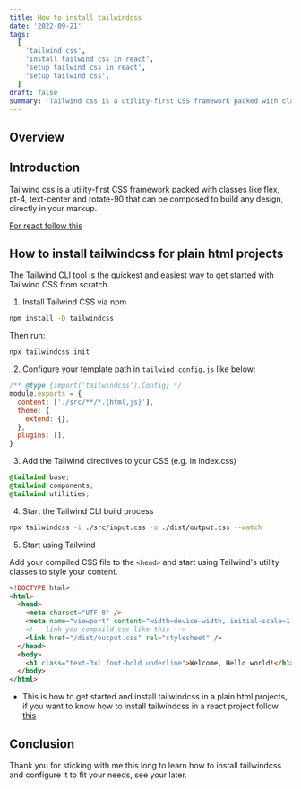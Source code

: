 ```yaml
---
title: How to install tailwindcss
date: '2022-09-21'
tags:
  [
    'tailwind css',
    'install tailwind css in react',
    'setup tailwind css in react',
    'setup tailwind css',
  ]
draft: false
summary: 'Tailwind css is a utility-first CSS framework packed with classes like flex, pt-4, text-center and rotate-90 that can be composed to build any design, directly in your markup.'
---
```



<HeaderImage src="/static/images/tailwindcss.png" width="70%" height="70%" alt="tailwindcss logo" />

## Overview

<TOCInline toc={props.toc} exclude="Overview" toHeading={2} />

## Introduction

Tailwind css is a utility-first CSS framework packed with classes like flex, pt-4, text-center and rotate-90 that can be composed to build any design, directly in your markup.

[For react follow this](how-to-install-tailwindcss-in-react)

## How to install tailwindcss for plain html projects

The Tailwind CLI tool is the quickest and easiest way to get started with Tailwind CSS from scratch.

1. Install Tailwind CSS via npm

```bash
npm install -D tailwindcss
```

Then run:

```bash
npx tailwindcss init
```

2. Configure your template path in `tailwind.config.js` like below:

```js
/** @type {import('tailwindcss').Config} */
module.exports = {
  content: ['./src/**/*.{html,js}'],
  theme: {
    extend: {},
  },
  plugins: [],
}
```

3. Add the Tailwind directives to your CSS (e.g. in index.css)

```css
@tailwind base;
@tailwind components;
@tailwind utilities;
```

4. Start the Tailwind CLI build process

```bash
npx tailwindcss -i ./src/input.css -o ./dist/output.css --watch
```

5. Start using Tailwind

Add your compiled CSS file to the `<head>` and start using Tailwind's utility classes to style your content.

```html
<!DOCTYPE html>
<html>
  <head>
    <meta charset="UTF-8" />
    <meta name="viewport" content="width=device-width, initial-scale=1.0" />
    <!-- link you compaild css like this -->
    <link href="/dist/output.css" rel="stylesheet" />
  </head>
  <body>
    <h1 class="text-3xl font-bold underline">Welcome, Hello world!</h1>
  </body>
</html>
```

- This is how to get started and install tailwindcss in a plain html projects, if you want to know how to install tailwindcss in a react project follow [this](how-to-install-tailwindcss-in-react)

## Conclusion

Thank you for sticking with me this long to learn how to install tailwindcss and configure it to fit your needs, see your later.
